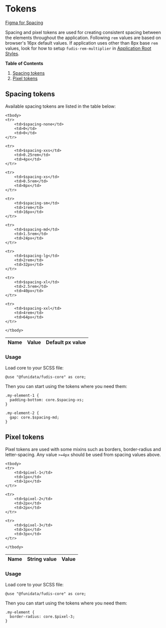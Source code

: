 
<Meta title="Foundations/Spacing/Tokens" />

# Tokens

[Figma for Spacing](https://www.figma.com/file/a6G6ZD6W3tlq0qmUkdvdp1/Fudis-DS-Foundations?type=design&node-id=26-187&mode=design&t=lYhydEYCkwi6ol3D-0)

Spacing and pixel tokens are used for creating consistent spacing between the elements throughout the application. Following `rem` values are based on browser's 16px default values. If application uses other than 8px base `rem` values, look for how to setup `fudis-rem-multiplier` in [Application Root Styles]().

**Table of Contents**

1. [Spacing tokens](#primary-colors)
2. [Pixel tokens](#secondary-colors)

## Spacing tokens

Available spacing tokens are listed in the table below:

<table>
    <thead>
    <tr>
        <th>Name</th>
        <th>Value</th>
        <th>Default px value</th>
    </tr>
    </thead>

    <tbody>
    <tr>
        <td>$spacing-none</td>
        <td>0</td>
        <td>0</td>
    </tr>

    <tr>
        <td>$spacing-xxs</td>
        <td>0.25rem</td>
        <td>4px</td>
    </tr>

    <tr>
        <td>$spacing-xs</td>
        <td>0.5rem</td>
        <td>8px</td>
    </tr>

    <tr>
        <td>$spacing-sm</td>
        <td>1rem</td>
        <td>16px</td>
    </tr>

    <tr>
        <td>$spacing-md</td>
        <td>1.5rem</td>
        <td>24px</td>
    </tr>

    <tr>
        <td>$spacing-lg</td>
        <td>2rem</td>
        <td>32px</td>
    </tr>

    <tr>
        <td>$spacing-xl</td>
        <td>2.5rem</td>
        <td>40px</td>
    </tr>

    <tr>
        <td>$spacing-xxl</td>
        <td>4rem</td>
        <td>64px</td>
    </tr>

    </tbody>
</table>

### Usage

Load core to your SCSS file:
```
@use "@funidata/fudis-core" as core;
```

Then you can start using the tokens where you need them:
```
.my-element-1 {
  padding-bottom: core.$spacing-xs;
}

.my-element-2 {
  gap: core.$spacing-md;
}
```

## Pixel tokens

Pixel tokens are used with some mixins such as borders, border-radius and letter-spacing. Any value `>=4px` should be used from spacing values above.

<table>
    <thead>
    <tr>
        <th>Name</th>
        <th>String value</th>
        <th>Value</th>
    </tr>
    </thead>

    <tbody>
    <tr>
        <td>$pixel-1</td>
        <td>1px</td>
        <td>1px</td>
    </tr>

    <tr>
        <td>$pixel-2</td>
        <td>2px</td>
        <td>2px</td>
    </tr>

    <tr>
        <td>$pixel-3</td>
        <td>3px</td>
        <td>3px</td>
    </tr>

    </tbody>
</table>

### Usage

Load core to your SCSS file:
```
@use "@funidata/fudis-core" as core;
```

Then you can start using the tokens where you need them:
```
.my-element {
  border-radius: core.$pixel-3;
}
```
